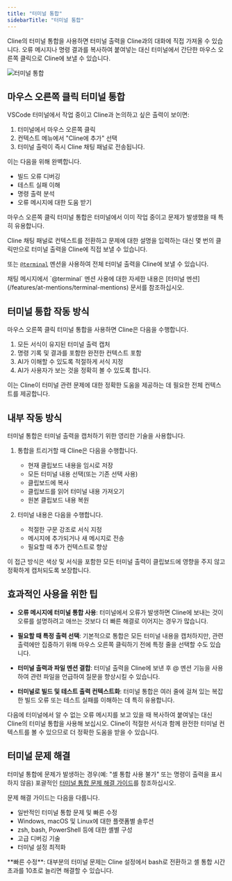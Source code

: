 ```yaml
---
title: "터미널 통합"
sidebarTitle: "터미널 통합"
---
```


Cline의 터미널 통합을 사용하면 터미널 출력을 Cline과의 대화에 직접 가져올 수 있습니다. 오류 메시지나 명령 결과를 복사하여 붙여넣는 대신 터미널에서 간단한 마우스 오른쪽 클릭으로 Cline에 보낼 수 있습니다.

<Frame>
	<img
		src="https://storage.googleapis.com/cline_public_images/docs/assets/terminal-integration.png"
		alt="터미널 통합"
	/>
</Frame>

## 마우스 오른쪽 클릭 터미널 통합

VSCode 터미널에서 작업 중이고 Cline과 논의하고 싶은 출력이 보이면:

1.  터미널에서 마우스 오른쪽 클릭
2.  컨텍스트 메뉴에서 "Cline에 추가" 선택
3.  터미널 출력이 즉시 Cline 채팅 패널로 전송됩니다.

이는 다음을 위해 완벽합니다.

-   빌드 오류 디버깅
-   테스트 실패 이해
-   명령 출력 분석
-   오류 메시지에 대한 도움 받기

마우스 오른쪽 클릭 터미널 통합은 터미널에서 이미 작업 중이고 문제가 발생했을 때 특히 유용합니다.

Cline 채팅 패널로 컨텍스트를 전환하고 문제에 대한 설명을 입력하는 대신 몇 번의 클릭만으로 터미널 출력을 Cline에 직접 보낼 수 있습니다.

또는 [`@terminal`](/features/at-mentions/terminal-mentions) 멘션을 사용하여 전체 터미널 출력을 Cline에 보낼 수 있습니다.

<Tip>
	채팅 메시지에서 `@terminal` 멘션 사용에 대한 자세한 내용은 [터미널
	멘션](/features/at-mentions/terminal-mentions) 문서를 참조하십시오.
</Tip>

## 터미널 통합 작동 방식

마우스 오른쪽 클릭 터미널 통합을 사용하면 Cline은 다음을 수행합니다.

1.  모든 서식이 유지된 터미널 출력 캡처
2.  명령 기록 및 결과를 포함한 완전한 컨텍스트 포함
3.  AI가 이해할 수 있도록 적절하게 서식 지정
4.  AI가 사용자가 보는 것을 정확히 볼 수 있도록 합니다.

이는 Cline이 터미널 관련 문제에 대한 정확한 도움을 제공하는 데 필요한 전체 컨텍스트를 제공합니다.

## 내부 작동 방식

터미널 통합은 터미널 출력을 캡처하기 위한 영리한 기술을 사용합니다.

1.  통합을 트리거할 때 Cline은 다음을 수행합니다.

    -   현재 클립보드 내용을 임시로 저장
    -   모든 터미널 내용 선택(또는 기존 선택 사용)
    -   클립보드에 복사
    -   클립보드를 읽어 터미널 내용 가져오기
    -   원본 클립보드 내용 복원

2.  터미널 내용은 다음을 수행합니다.
    -   적절한 구문 강조로 서식 지정
    -   메시지에 추가되거나 새 메시지로 전송
    -   필요할 때 추가 컨텍스트로 향상

이 접근 방식은 색상 및 서식을 포함한 모든 터미널 출력이 클립보드에 영향을 주지 않고 정확하게 캡처되도록 보장합니다.

## 효과적인 사용을 위한 팁

-   **오류 메시지에 터미널 통합 사용**: 터미널에서 오류가 발생하면 Cline에 보내는 것이 오류를 설명하려고 애쓰는 것보다 더 빠른 해결로 이어지는 경우가 많습니다.

-   **필요할 때 특정 출력 선택**: 기본적으로 통합은 모든 터미널 내용을 캡처하지만, 관련 출력에만 집중하기 위해 마우스 오른쪽 클릭하기 전에 특정 줄을 선택할 수도 있습니다.

-   **터미널 출력과 파일 멘션 결합**: 터미널 출력을 Cline에 보낸 후 @ 멘션 기능을 사용하여 관련 파일을 언급하여 질문을 향상시킬 수 있습니다.

-   **터미널로 빌드 및 테스트 출력 컨텍스트화**: 터미널 통합은 여러 줄에 걸쳐 있는 복잡한 빌드 오류 또는 테스트 실패를 이해하는 데 특히 유용합니다.

다음에 터미널에서 알 수 없는 오류 메시지를 보고 있을 때 복사하여 붙여넣는 대신 Cline의 터미널 통합을 사용해 보십시오. Cline이 적절한 서식과 함께 완전한 터미널 컨텍스트를 볼 수 있으므로 더 정확한 도움을 받을 수 있습니다.

## 터미널 문제 해결

터미널 통합에 문제가 발생하는 경우(예: "셸 통합 사용 불가" 또는 명령이 출력을 표시하지 않음) 포괄적인 [터미널 통합 문제 해결 가이드](/troubleshooting/terminal-integration-guide)를 참조하십시오.

문제 해결 가이드는 다음을 다룹니다.

-   일반적인 터미널 통합 문제 및 빠른 수정
-   Windows, macOS 및 Linux에 대한 플랫폼별 솔루션
-   zsh, bash, PowerShell 등에 대한 셸별 구성
-   고급 디버깅 기술
-   터미널 설정 최적화

<Tip>
	**빠른 수정**: 대부분의 터미널 문제는 Cline 설정에서 bash로 전환하고 셸 통합 시간 초과를 10초로 늘리면 해결할 수 있습니다.
</Tip>
